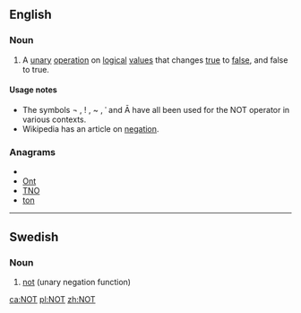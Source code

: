 {{also|not|nöt|nøt|nót|nốt|Not}}
==English==

===Noun===
{{en-noun}}

# {{mathematics}} {{logic}} A [[unary]] [[operation]] on [[logical]] [[value]]s that changes [[true]] to [[false]], and false to true.

====Usage notes====
* The symbols ¬ , ! , ~ , ˈ and Ā have all been used for the NOT operator in various contexts.
* Wikipedia has an article on [http://en.wikipedia.org/wiki/Negation negation].

===Anagrams===
* {{alphagram|not}}
* [[Ont#English|Ont]]
* [[TNO#English|TNO]]
* [[ton#English|ton]]


----

==Swedish==

===Noun===
{{infl|sv|noun}}

# [[not]] (unary negation function)

{{tbot entry|Swedish|not|2007|November}}

[[ca:NOT]]
[[pl:NOT]]
[[zh:NOT]]